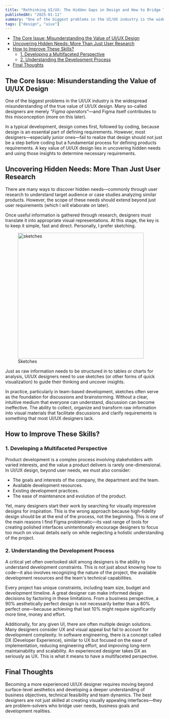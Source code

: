 ```yaml
---
title: "Rethinking UI/UX: The Hidden Gaps in Design and How to Bridge Them"
publishedAt: "2025-01-11"
summary: "One of the biggest problems in the UI/UX industry is the widespread misunderstanding of the true value of UI/UX design."
tags: ["design", "uiux"]
---
```


- [The Core Issue: Misunderstanding the Value of UI/UX Design](#the-core-issue-misunderstanding-the-value-of-uiux-design)
- [Uncovering Hidden Needs: More Than Just User Research](#uncovering-hidden-needs-more-than-just-user-research)
- [How to Improve These Skills?](#how-to-improve-these-skills)
  - [1. Developing a Multifaceted Perspective](#1-developing-a-multifaceted-perspective)
  - [2. Understanding the Development Process](#2-understanding-the-development-process)
- [Final Thoughts](#final-thoughts)

## The Core Issue: Misunderstanding the Value of UI/UX Design

One of the biggest problems in the UI/UX industry is the widespread misunderstanding of the true value of UI/UX design. Many so-called designers are merely *"Figma operators"*—and Figma itself contributes to this misconception (more on this later).

In a typical development, design comes first, followed by coding, because design is an essential part of defining requirements. However, most designers—especially junior ones—fail to realize that design should not just be a step before coding but a fundamental process for defining products requirements. A key value of UI/UX design lies in uncovering hidden needs and using those insights to determine necessary requirements.

## Uncovering Hidden Needs: More Than Just User Research

There are many ways to discover hidden needs—commonly through user research to understand target audience or case studies analyzing similar products. However, the scope of these needs should extend beyond just user requirements (which I will elaborate on later).

Once useful information is gathered through research, designers must translate it into appropriate visual representations. At this stage, the key is to keep it simple, fast and direct. Personally, I prefer sketching.

<figure style={{ textAlign: "center" }}>
  <img
    src="/rethinking-ui-ux/sketches.png"
    alt="sketches"
    width="400px"
    style={{ marginBottom: "8px" }}
  />
  <figcaption>Sketches</figcaption>
</figure>

Just as raw information needs to be structured in to tables or charts for analysis, UI/UX designers need to use sketches (or other forms of quick visualization) to guide their thinking and uncover insights.

In practice, particularly in team-based development, sketches often serve as the foundation for discussions and brainstorming. Without a clear, intuitive medium that everyone can understand, discussion can become ineffective. The ability to collect, organize and transform raw information into visual materials that facilitate discussions and clarify requirements is something that most UI/UX designers lack.

## How to Improve These Skills?

### 1. Developing a Multifaceted Perspective

Product development is a complex process involving stakeholders with varied interests, and the value a product delivers is rarely one-dimensional. In UI/UX design, beyond user needs, we must also consider:

- The goals and interests of the company, the department and the team.
- Available development resources.
- Existing development practices.
- The ease of maintenance and evolution of the product.

Yet, many designers start their work by searching for visually impressive designs for inspiration. This is the wrong approach because high-fidelity design should be at the end of the process, not the beginning. This is one of the main reasons I find Figma problematic—its vast range of tools for creating polished interfaces unintentionally encourage designers to focus too much on visual details early on while neglecting a holistic understanding of the project.

### 2. Understanding the Development Process

A critical yet often overlooked skill among designers is the ability to understand development constraints. This is not just about knowing how to code—it also involves recognizing the nature of the project, the available development resources and the team's technical capabilities.

Every project has unique constraints, including team size, budget and development timeline. A great designer can make informed design decisions by factoring in these limitations. From a business perspective, a 90% aesthetically perfect design is not necessarily better than a 80% perfect one—because achieving that last 10% might require significantly more time, money and effort.

Additionally, for any given UI, there are often multiple design solutions. Many designers consider UX and visual appeal but fail to account for development complexity. In software engineering, there is a concept called DX (Developer Experience), similar to UX but focused on the ease of implementation, reducing engineering effort, and improving long-term maintainability and scalability. An experienced designer takes DX as seriously as UX. This is what it means to have a multifaceted perspective.

## Final Thoughts

Becoming a more experienced UI/UX designer requires moving beyond surface-level aesthetics and developing a deeper understanding of business objectives, technical feasibility and team dynamics. The best designers are not just skilled at creating visually appealing interfaces—they are problem-solvers who bridge user needs, business goals and development realities.
